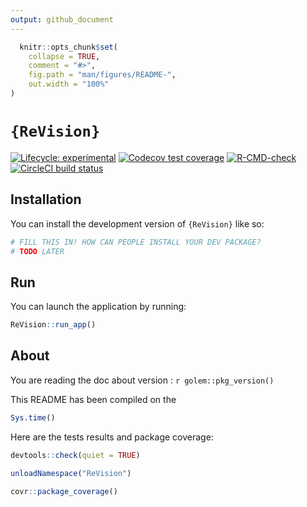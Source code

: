 ```yaml
---
output: github_document
---
```


<!-- README.md is generated from README.Rmd. Please edit that file -->

```r
  knitr::opts_chunk$set(
    collapse = TRUE,
    comment = "#>",
    fig.path = "man/figures/README-",
    out.width = "100%"
)
```

# `{ReVision}`

<!-- badges: start -->
[![Lifecycle: experimental](https://img.shields.io/badge/lifecycle-experimental-orange.svg)](https://lifecycle.r-lib.org/articles/stages.html#experimental)
[![Codecov test coverage](https://codecov.io/gh/<OWNER>/<REPO>/graph/badge.svg)](https://app.codecov.io/gh/<OWNER>/<REPO>)
[![R-CMD-check](https://github.com/dskinnion/ReVision/actions/workflows/R-CMD-check.yaml/badge.svg)](https://github.com/dskinnion/ReVision/actions/workflows/R-CMD-check.yaml)
[![CircleCI build status](https://circleci.com/gh/dskinnion/ReVision.svg?style=svg)](https://circleci.com/gh/dskinnion/ReVision)
<!-- badges: end -->

## Installation

You can install the development version of `{ReVision}` like so:

```r
# FILL THIS IN! HOW CAN PEOPLE INSTALL YOUR DEV PACKAGE?
# TODO LATER
```

## Run

You can launch the application by running:

```r
ReVision::run_app()
```

## About

You are reading the doc about version : `r golem::pkg_version()`

This README has been compiled on the

```r
Sys.time()
```

Here are the tests results and package coverage:

```r
devtools::check(quiet = TRUE)
```

```r
unloadNamespace("ReVision")
```

```r
covr::package_coverage()
```
